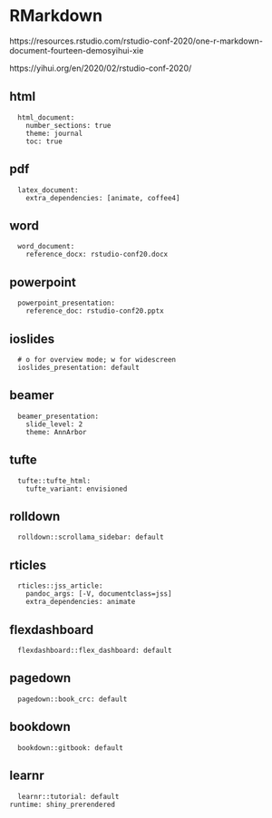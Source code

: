 # RMarkdown

https://resources.rstudio.com/rstudio-conf-2020/one-r-markdown-document-fourteen-demosyihui-xie

https://yihui.org/en/2020/02/rstudio-conf-2020/

## html

```
  html_document:
    number_sections: true
    theme: journal
    toc: true
```

## pdf

```
  latex_document:
    extra_dependencies: [animate, coffee4]
```
## word

```
  word_document:
    reference_docx: rstudio-conf20.docx
```

## powerpoint

```
  powerpoint_presentation:
    reference_doc: rstudio-conf20.pptx
```
## ioslides

```
  # o for overview mode; w for widescreen
  ioslides_presentation: default
```

## beamer

```
  beamer_presentation:
    slide_level: 2
    theme: AnnArbor
```

## tufte

```
  tufte::tufte_html:
    tufte_variant: envisioned
```

## rolldown

```
  rolldown::scrollama_sidebar: default
```

## rticles

```
  rticles::jss_article:
    pandoc_args: [-V, documentclass=jss]
    extra_dependencies: animate
```

## flexdashboard

```
  flexdashboard::flex_dashboard: default
```
## pagedown

```
  pagedown::book_crc: default
```

## bookdown

```
  bookdown::gitbook: default
```
## learnr

```
  learnr::tutorial: default
runtime: shiny_prerendered
```
